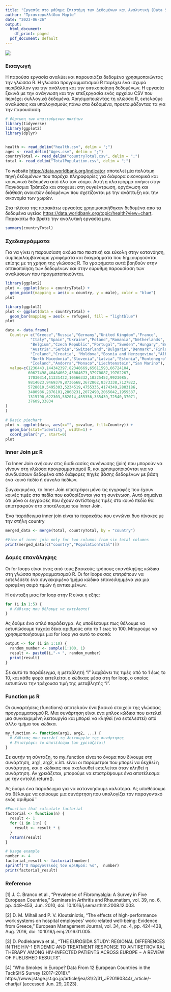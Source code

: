 ```yaml
---
title: "Εργασία στο μάθημα Επιστήμη των Δεδομένων και Αναλυτική (Data Science and Analytics)"
author: "Τριανταφυλλίδου Μαρία"
date: "2023-06-26"
output:
  html_document:
    df_print: paged
  pdf_document: default
---
```


![](https://www.ihu.edu.gr/images/logos/IHU_logo_blue_en.jpg)

### Εισαγωγή

Η παρούσα εργασία αναλύει και παρουσιάζει δεδομένα χρησιμοποιώντας την γλώσσα R. Η γλώσσα προγραμματισμού R παρέχει ένα ισχυρό περιβάλλον για την ανάλυση και την οπτικοποίηση δεδομένων. Η εργασία ξεκινά με την ανάγνωση και την επεξεργασία ενός αρχείου CSV που περιέχει συλλογικά δεδομένα. Χρησιμοποιώντας τη γλώσσα R, εκτελούμε αναλύσεις και υπολογισμούς πάνω στα δεδομένα, προετοιμάζοντας τα για την παρουσίαση.

```r
# Φόρτωση των απαιτούμενων πακέτων
library(tidyverse)
library(ggplot2)
library(dplyr)


health <- read_delim("health.csv", delim = ";")
ages <- read_delim("Ages.csv", delim = ";")
countryTotal <- read_delim("countryTotal.csv", delim = ";")
total <- read_delim("TotalPopulation.csv", delim = ";")
```

Το website <https://data.worldbank.org/indicator> αποτελεί μία πολύτιμη πηγή δεδομένων που παρέχει πληροφορίες για διάφορα οικονομικά και κοινωνικά δεδομένα από όλο τον κόσμο. Αυτή η πλατφόρμα ανήκει στην Παγκόσμια Τράπεζα και στοχεύει στη συγκέντρωση, οργάνωση και διάθεση ανοικτών δεδομένων που σχετίζονται με την ανάπτυξη και την οικονομία των χωρών.

Στα πλέσια της παρακάτω εργασίας χρησιμοποιήθηκαν δεδομένα απο τα δεδομένα υγείας <https://data.worldbank.org/topic/health?view=chart>.
Παρακάτω θα βρείτε την αναλυτική εργασία μου.
```r
summary(countryTotal)
```

### Σχεδιαγράμματα

Για να γίνει η παρουσίαση ακόμα πιο πειστική και εύκολη στην κατανόηση, συμπεριλαμβάνουμε γραφήματα και διαγράμματα που δημιουργούνται επίσης με τη χρήση της γλώσσας R. Τα γραφήματα αυτά βοηθούν στην οπτικοποίηση των δεδομένων και στην εύρυθμη παρουσίαση των αναλύσεων που πραγματοποιούνται.

```r
library(ggplot2)
plot <- ggplot(data = countryTotal) + 
  geom_point(mapping = aes(x = country, y = male), color = "blue")
plot
```

```r
library(ggplot2)
plot <- ggplot(data = countryTotal) + 
  geom_bar(mapping = aes(x = refugee), fill = "lightblue")
plot
```

```r
data <- data.frame(
  Country= c("Greece","Russia","Germany","United Kingdom","France",
           "Italy","Spain","Ukraine","Poland","Romania","Netherlands",
           "Belgium","Czech Republic","Portugal","Sweden","Hungary","Belarus",
           "Austria","Serbia","Switzerland","Bulgaria","Denmark","Finland",	"Norway",
           "Ireland","Croatia",	"Moldova","Bosnia and Herzegovina","Albania",	"Lithuania",
           "North Macedonia","Slovenia","Latvia","Estonia","Montenegro","Luxembourg","Malta",
           "Iceland","Andorra","Monaco","Liechtenstein","San Marino"),
  value=c(1236443,144342397,82348669,65611593,66724104,
          60627498,46484062,45004673,37970087,19702267,
          17030314,11331422,10566332,10325452,9923085,
          9814023,9469379,8736668,3672802,8373338,7127822,
          5728010,5495303,5234519,4755335,4174349,2803186,
          3480986,2876101,2868231,2072490,2065042,1959537,
          1315790,622303,582014,455356,335439,72540,37071,
          37609,33834
)
)
```

```r
# Basic piechart
plot <- ggplot(data, aes(x="", y=value, fill=Country)) +
  geom_bar(stat="identity", width=1) +
  coord_polar("y", start=0)
plot
```

### Inner Join με R

Τα Inner Join ανήκουν στις διαδικασίες συνένωσης (join) που μπορούν να γίνουν στη γλώσσα προγραμματισμού R, και χρησιμοποιούνται για να συνδυάσουν δεδομένα από διάφορες πηγές βάσης δεδομένων με βάση ένα κοινό πεδίο ή σύνολο πεδίων.

Συγκεκριμένα, το Inner Join επιστρέφει μόνο τις εγγραφές που έχουν κοινές τιμές στα πεδία που καθορίζονται για τη συνένωση. Αυτό σημαίνει ότι μόνο οι εγγραφές που έχουν αντίστοιχες τιμές στο κοινό πεδίο θα επιστραφούν στο αποτέλεσμα του Inner Join.

Ένα παράδειγμα inner join είναι το παρακάτω που εννώνει δυο πίνακες με την στήλη country

```r
merged_data <- merge(total, countryTotal, by = "country")

#View of inner join only for two columns from six total columns
print(merged_data[c("country","PopulationTotal")])
```

### Δομές επανάληψης

Οι for loops είναι ένας από τους βασικούς τρόπους επανάληψης κώδικα στη γλώσσα προγραμματισμού R. Οι for loops σας επιτρέπουν να εκτελέσετε ένα συγκεκριμένο τμήμα κώδικα επανειλημμένα για μια ορισμένη σειρά τιμών ή αντικειμένων.

Η σύνταξη μιας for loop στην R είναι η εξής:

```r
for (i in 1:5) {
  # Κώδικας που θέλουμε να εκτελεστεί
}
```

Ας δούμε ένα απλό παράδειγμα. Aς υποθέσουμε πως θέλουμε να εκτυπώσουμε τυχαία δέκα αριθμούς απο το 1 εως το 100. Μπορούμε να χρησιμοποιήσουμε μια for loop για αυτό το σκοπό:

```r
output <- for (i in 1:10) {
  random_number <- sample(1:100, 1)
  result <- paste0(i,"-> ", random_number)
  print(result)
}
```

Σε αυτό το παράδειγμα, η μεταβλητή "i" λαμβάνει τις τιμές από το 1 έως το 10, και κάθε φορά εκτελείται ο κώδικας μέσα στη for loop, ο οποίος εκτυπώνει την τρέχουσα τιμή της μεταβλητής "i".

### Function με R

Οι συναρτήσεις (functions) αποτελούν ένα βασικό στοιχείο της γλώσσας προγραμματισμού R. Μια συνάρτηση είναι ένα μπλοκ κώδικα που εκτελεί μια συγκεκριμένη λειτουργία και μπορεί να κληθεί (να εκτελεστεί) από άλλο τμήμα του κώδικα.

```r
my_function <- function(arg1, arg2, ...) {
  # Κώδικας που εκτελεί τη λειτουργία της συνάρτησης
  # Επιστρέφει το αποτέλεσμα (αν χρειάζεται)
}
```

Σε αυτήν τη σύνταξη, το my_function είναι το όνομα που δίνουμε στη συνάρτηση, arg1, arg2, κ.λπ. είναι οι παράμετροι που μπορεί να δεχθεί η συνάρτηση, και ο κώδικας που ακολουθεί εκτελείται όταν κληθεί η συνάρτηση. Αν χρειάζεται, μπορούμε να επιστρέψουμε ένα αποτέλεσμα με την εντολή return().

Ας δούμε ένα παράδειγμα για να κατανοήσουμε καλύτερα. Ας υποθέσουμε ότι θέλουμε να ορίσουμε μια συνάρτηση που υπολογίζει τον παραγοντικό ενός αριθμού¨

```r
#Function that calculate factorial
factorial <- function(n) {
  result <- 1
  for (i in 1:n) {
    result <- result * i
  }
  return(result)
}

# Usage example
number <- 4
factorial_result <- factorial(number)
sprintf("Ο παραγοντικός του αριθμού: %s",  number)
print(factorial_result)
```


### Reference

[1]	J. C. Branco et al., “Prevalence of Fibromyalgia: A Survey in Five European Countries,” Seminars in Arthritis and Rheumatism, vol. 39, no. 6, pp. 448–453, Jun. 2010, doi: 10.1016/j.semarthrit.2008.12.003.

[2]	D. M. Mihail and P. V. Kloutsiniotis, “The effects of high-performance work systems on hospital employees’ work-related well-being: Evidence from Greece,” European Management Journal, vol. 34, no. 4, pp. 424–438, Aug. 2016, doi: 10.1016/j.emj.2016.01.005.

[3]	D. Podlekareva et al., “THE EUROSIDA STUDY: REGIONAL DIFFERENCES IN THE HIV-1 EPIDEMIC AND TREATMENT RESPONSE TO ANTIRETROVIRAL THERAPY AMONG HIV-INFECTED PATIENTS ACROSS EUROPE − A REVIEW OF PUBLISHED RESULTS”.

[4]	“Who Smokes in Europe? Data From 12 European Countries in the TackSHS Survey (2017–2018).” https://www.jstage.jst.go.jp/article/jea/31/2/31_JE20190344/_article/-char/ja/ (accessed Jun. 29, 2023).
